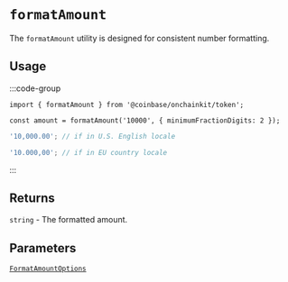 


# `formatAmount`

The `formatAmount` utility is designed for consistent number formatting.

## Usage

:::code-group

```tsx twoslash [code]
import { formatAmount } from '@coinbase/onchainkit/token';

const amount = formatAmount('10000', { minimumFractionDigits: 2 });
```

```ts [return value]
'10,000.00'; // if in U.S. English locale

'10.000,00'; // if in EU country locale
```

:::

## Returns

`string` - The formatted amount.

## Parameters

[`FormatAmountOptions`](types#formatamountoptions)


<FeedbackWidget />
